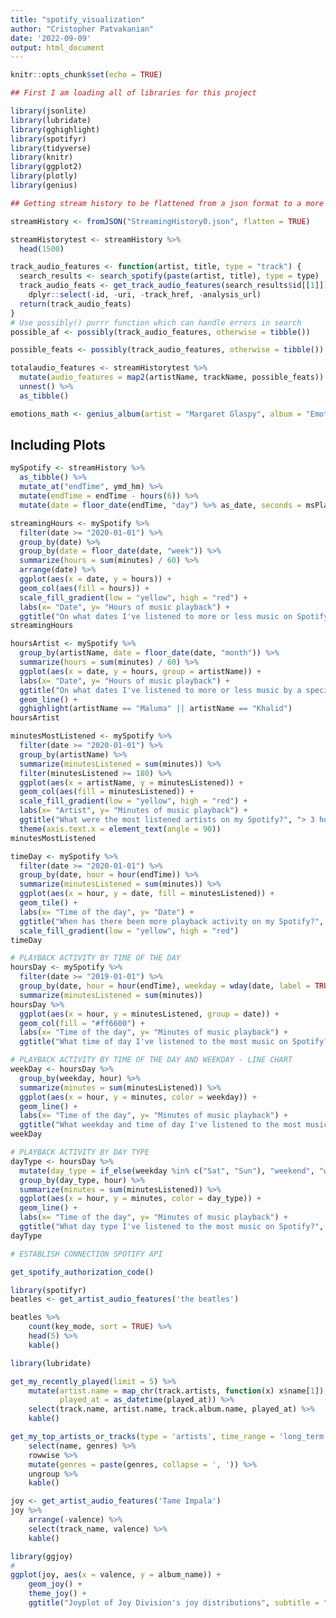 ```yaml
---
title: "spotify_visualization"
author: "Cristopher Patvakanian"
date: '2022-09-09'
output: html_document
---
```


```r
knitr::opts_chunk$set(echo = TRUE)

## First I am loading all of libraries for this project

library(jsonlite)
library(lubridate)
library(gghighlight)
library(spotifyr)
library(tidyverse)
library(knitr)
library(ggplot2)
library(plotly)
library(genius)
```



```r

## Getting stream history to be flattened from a json format to a more understandable, parsed dataframe

streamHistory <- fromJSON("StreamingHistory0.json", flatten = TRUE)

streamHistorytest <- streamHistory %>%
  head(1500)

track_audio_features <- function(artist, title, type = "track") {
  search_results <- search_spotify(paste(artist, title), type = type)
  track_audio_feats <- get_track_audio_features(search_results$id[[1]]) %>%
    dplyr::select(-id, -uri, -track_href, -analysis_url)
  return(track_audio_feats)
}
# Use possibly() purrr function which can handle errors in search
possible_af <- possibly(track_audio_features, otherwise = tibble())

possible_feats <- possibly(track_audio_features, otherwise = tibble())

totalaudio_features <- streamHistorytest %>%
  mutate(audio_features = map2(artistName, trackName, possible_feats)) %>%
  unnest() %>% 
  as_tibble()

emotions_math <- genius_album(artist = "Margaret Glaspy", album = "Emotions and Math")


```

## Including Plots

```r
mySpotify <- streamHistory %>% 
  as_tibble() %>% 
  mutate_at("endTime", ymd_hm) %>% 
  mutate(endTime = endTime - hours(6)) %>% 
  mutate(date = floor_date(endTime, "day") %>% as_date, seconds = msPlayed / 1000, minutes = seconds / 60)

streamingHours <- mySpotify %>% 
  filter(date >= "2020-01-01") %>% 
  group_by(date) %>% 
  group_by(date = floor_date(date, "week")) %>%
  summarize(hours = sum(minutes) / 60) %>% 
  arrange(date) %>% 
  ggplot(aes(x = date, y = hours)) + 
  geom_col(aes(fill = hours)) +
  scale_fill_gradient(low = "yellow", high = "red") + 
  labs(x= "Date", y= "Hours of music playback") + 
  ggtitle("On what dates I've listened to more or less music on Spotify?", "Playback activity per week")
streamingHours
```
```r
hoursArtist <- mySpotify %>% 
  group_by(artistName, date = floor_date(date, "month")) %>% 
  summarize(hours = sum(minutes) / 60) %>% 
  ggplot(aes(x = date, y = hours, group = artistName)) + 
  labs(x= "Date", y= "Hours of music playback") + 
  ggtitle("On what dates I've listened to more or less music by a specific artist?", "E.g: Alton Ellis and Jarabe de Palo") +
  geom_line() + 
  gghighlight(artistName == "Maluma" || artistName == "Khalid") 
hoursArtist
```




```r
minutesMostListened <- mySpotify %>% 
  filter(date >= "2020-01-01") %>% 
  group_by(artistName) %>% 
  summarize(minutesListened = sum(minutes)) %>% 
  filter(minutesListened >= 180) %>%
  ggplot(aes(x = artistName, y = minutesListened)) + 
  geom_col(aes(fill = minutesListened)) +
  scale_fill_gradient(low = "yellow", high = "red") + 
  labs(x= "Artist", y= "Minutes of music playback") + 
  ggtitle("What were the most listened artists on my Spotify?", "> 3 hours listened") +
  theme(axis.text.x = element_text(angle = 90))
minutesMostListened
```

```r
timeDay <- mySpotify %>% 
  filter(date >= "2020-01-01") %>% 
  group_by(date, hour = hour(endTime)) %>% 
  summarize(minutesListened = sum(minutes)) %>% 
  ggplot(aes(x = hour, y = date, fill = minutesListened)) + 
  geom_tile() + 
  labs(x= "Time of the day", y= "Date") + 
  ggtitle("When has there been more playback activity on my Spotify?", "Activity by date and time of day") +
  scale_fill_gradient(low = "yellow", high = "red")
timeDay
```


```r
# PLAYBACK ACTIVITY BY TIME OF THE DAY
hoursDay <- mySpotify %>% 
  filter(date >= "2019-01-01") %>% 
  group_by(date, hour = hour(endTime), weekday = wday(date, label = TRUE))%>% 
  summarize(minutesListened = sum(minutes))
hoursDay %>% 
  ggplot(aes(x = hour, y = minutesListened, group = date)) + 
  geom_col(fill = "#ff6600") +
  labs(x= "Time of the day", y= "Minutes of music playback") + 
  ggtitle("What time of day I've listened to the most music on Spotify?", "Activity from 0 to 24 hours")
```

```r
# PLAYBACK ACTIVITY BY TIME OF THE DAY AND WEEKDAY - LINE CHART
weekDay <- hoursDay %>% 
  group_by(weekday, hour) %>% 
  summarize(minutes = sum(minutesListened)) %>% 
  ggplot(aes(x = hour, y = minutes, color = weekday)) + 
  geom_line() +
  labs(x= "Time of the day", y= "Minutes of music playback") + 
  ggtitle("What weekday and time of day I've listened to the most music on Spotify?", "Line chart - Weekly activity from 0 to 24 hours") 
weekDay

```
```r
# PLAYBACK ACTIVITY BY DAY TYPE
dayType <- hoursDay %>% 
  mutate(day_type = if_else(weekday %in% c("Sat", "Sun"), "weekend", "weekday")) %>% 
  group_by(day_type, hour) %>% 
  summarize(minutes = sum(minutesListened)) %>% 
  ggplot(aes(x = hour, y = minutes, color = day_type)) + 
  geom_line() +
  labs(x= "Time of the day", y= "Minutes of music playback") + 
  ggtitle("What day type I've listened to the most music on Spotify?", "Weekday and weekend activity from 0 to 24 hours") 
dayType

```





```r

# ESTABLISH CONNECTION SPOTIFY API

get_spotify_authorization_code()


```



```r
library(spotifyr)
beatles <- get_artist_audio_features('the beatles')

beatles %>% 
    count(key_mode, sort = TRUE) %>% 
    head(5) %>% 
    kable()
```


```r
library(lubridate)

get_my_recently_played(limit = 5) %>% 
    mutate(artist.name = map_chr(track.artists, function(x) x$name[1]),
           played_at = as_datetime(played_at)) %>% 
    select(track.name, artist.name, track.album.name, played_at) %>% 
    kable()
```



```r
get_my_top_artists_or_tracks(type = 'artists', time_range = 'long_term', limit = 5) %>% 
    select(name, genres) %>% 
    rowwise %>% 
    mutate(genres = paste(genres, collapse = ', ')) %>% 
    ungroup %>% 
    kable()
```

```r
joy <- get_artist_audio_features('Tame Impala')
joy %>% 
    arrange(-valence) %>% 
    select(track_name, valence) %>%
    kable()
```


```r
library(ggjoy)
# 
ggplot(joy, aes(x = valence, y = album_name)) + 
    geom_joy() + 
    theme_joy() +
    ggtitle("Joyplot of Joy Division's joy distributions", subtitle = "Based on valence pulled from Spotify's Web API with spotifyr")
```







